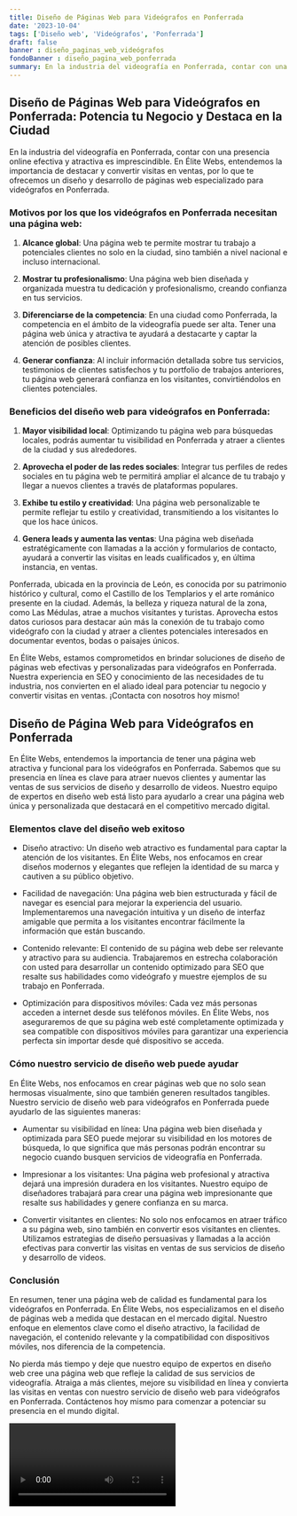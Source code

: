```yaml
---
title: Diseño de Páginas Web para Videógrafos en Ponferrada
date: '2023-10-04'
tags: ['Diseño web', 'Videógrafos', 'Ponferrada']
draft: false
banner : diseño_paginas_web_videógrafos
fondoBanner : diseño_pagina_web_ponferrada
summary: En la industria del videografía en Ponferrada, contar con una presencia online efectiva y atractiva es imprescindible. En Élite Webs, entendemos la importancia de destacar y convertir visitas en ventas, por lo que te ofrecemos un diseño y desarrollo de páginas web especializado para videógrafos en Ponferrada.
---
```


## Diseño de Páginas Web para Videógrafos en Ponferrada: Potencia tu Negocio y Destaca en la Ciudad

En la industria del videografía en Ponferrada, contar con una presencia online efectiva y atractiva es imprescindible. En Élite Webs, entendemos la importancia de destacar y convertir visitas en ventas, por lo que te ofrecemos un diseño y desarrollo de páginas web especializado para videógrafos en Ponferrada.

### Motivos por los que los videógrafos en Ponferrada necesitan una página web:

1. **Alcance global**: Una página web te permite mostrar tu trabajo a potenciales clientes no solo en la ciudad, sino también a nivel nacional e incluso internacional.

2. **Mostrar tu profesionalismo**: Una página web bien diseñada y organizada muestra tu dedicación y profesionalismo, creando confianza en tus servicios.

3. **Diferenciarse de la competencia**: En una ciudad como Ponferrada, la competencia en el ámbito de la videografía puede ser alta. Tener una página web única y atractiva te ayudará a destacarte y captar la atención de posibles clientes.

4. **Generar confianza**: Al incluir información detallada sobre tus servicios, testimonios de clientes satisfechos y tu portfolio de trabajos anteriores, tu página web generará confianza en los visitantes, convirtiéndolos en clientes potenciales.

### Beneficios del diseño web para videógrafos en Ponferrada:

1. **Mayor visibilidad local**: Optimizando tu página web para búsquedas locales, podrás aumentar tu visibilidad en Ponferrada y atraer a clientes de la ciudad y sus alrededores.

2. **Aprovecha el poder de las redes sociales**: Integrar tus perfiles de redes sociales en tu página web te permitirá ampliar el alcance de tu trabajo y llegar a nuevos clientes a través de plataformas populares.

3. **Exhibe tu estilo y creatividad**: Una página web personalizable te permite reflejar tu estilo y creatividad, transmitiendo a los visitantes lo que los hace únicos.

4. **Genera leads y aumenta las ventas**: Una página web diseñada estratégicamente con llamadas a la acción y formularios de contacto, ayudará a convertir las visitas en leads cualificados y, en última instancia, en ventas.

Ponferrada, ubicada en la provincia de León, es conocida por su patrimonio histórico y cultural, como el Castillo de los Templarios y el arte románico presente en la ciudad. Además, la belleza y riqueza natural de la zona, como Las Médulas, atrae a muchos visitantes y turistas. Aprovecha estos datos curiosos para destacar aún más la conexión de tu trabajo como videógrafo con la ciudad y atraer a clientes potenciales interesados en documentar eventos, bodas o paisajes únicos.

En Élite Webs, estamos comprometidos en brindar soluciones de diseño de páginas web efectivas y personalizadas para videógrafos en Ponferrada. Nuestra experiencia en SEO y conocimiento de las necesidades de tu industria, nos convierten en el aliado ideal para potenciar tu negocio y convertir visitas en ventas. ¡Contacta con nosotros hoy mismo!

<GifSeo />

<Cta />

## Diseño de Página Web para Videógrafos en Ponferrada

En Élite Webs, entendemos la importancia de tener una página web atractiva y funcional para los videógrafos en Ponferrada. Sabemos que su presencia en línea es clave para atraer nuevos clientes y aumentar las ventas de sus servicios de diseño y desarrollo de videos. Nuestro equipo de expertos en diseño web está listo para ayudarlo a crear una página web única y personalizada que destacará en el competitivo mercado digital.

### Elementos clave del diseño web exitoso

- Diseño atractivo: Un diseño web atractivo es fundamental para captar la atención de los visitantes. En Élite Webs, nos enfocamos en crear diseños modernos y elegantes que reflejen la identidad de su marca y cautiven a su público objetivo.

- Facilidad de navegación: Una página web bien estructurada y fácil de navegar es esencial para mejorar la experiencia del usuario. Implementaremos una navegación intuitiva y un diseño de interfaz amigable que permita a los visitantes encontrar fácilmente la información que están buscando.

- Contenido relevante: El contenido de su página web debe ser relevante y atractivo para su audiencia. Trabajaremos en estrecha colaboración con usted para desarrollar un contenido optimizado para SEO que resalte sus habilidades como videógrafo y muestre ejemplos de su trabajo en Ponferrada.

- Optimización para dispositivos móviles: Cada vez más personas acceden a internet desde sus teléfonos móviles. En Élite Webs, nos aseguraremos de que su página web esté completamente optimizada y sea compatible con dispositivos móviles para garantizar una experiencia perfecta sin importar desde qué dispositivo se acceda.

### Cómo nuestro servicio de diseño web puede ayudar

En Élite Webs, nos enfocamos en crear páginas web que no solo sean hermosas visualmente, sino que también generen resultados tangibles. Nuestro servicio de diseño web para videógrafos en Ponferrada puede ayudarlo de las siguientes maneras:

- Aumentar su visibilidad en línea: Una página web bien diseñada y optimizada para SEO puede mejorar su visibilidad en los motores de búsqueda, lo que significa que más personas podrán encontrar su negocio cuando busquen servicios de videografía en Ponferrada.

- Impresionar a los visitantes: Una página web profesional y atractiva dejará una impresión duradera en los visitantes. Nuestro equipo de diseñadores trabajará para crear una página web impresionante que resalte sus habilidades y genere confianza en su marca.

- Convertir visitantes en clientes: No solo nos enfocamos en atraer tráfico a su página web, sino también en convertir esos visitantes en clientes. Utilizamos estrategias de diseño persuasivas y llamadas a la acción efectivas para convertir las visitas en ventas de sus servicios de diseño y desarrollo de videos.

### Conclusión

En resumen, tener una página web de calidad es fundamental para los videógrafos en Ponferrada. En Élite Webs, nos especializamos en el diseño de páginas web a medida que destacan en el mercado digital. Nuestro enfoque en elementos clave como el diseño atractivo, la facilidad de navegación, el contenido relevante y la compatibilidad con dispositivos móviles, nos diferencia de la competencia.

No pierda más tiempo y deje que nuestro equipo de expertos en diseño web cree una página web que refleje la calidad de sus servicios de videografía. Atraiga a más clientes, mejore su visibilidad en línea y convierta las visitas en ventas con nuestro servicio de diseño web para videógrafos en Ponferrada. Contáctenos hoy mismo para comenzar a potenciar su presencia en el mundo digital.

<Video />

<CtaBot job='Videógrafos' city='Ponferrada'/>

<Gmaps query='Ponferrada+españa+maps' />